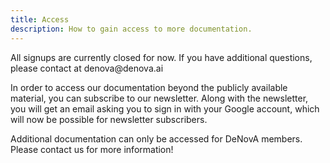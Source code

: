 ```yaml
---
title: Access
description: How to gain access to more documentation.
---
```

<Callout type="note" twClass="mt-0">
  All signups are currently closed for now. If you have additional questions, please contact at denova@denova.ai
</Callout>

In order to access our documentation beyond the publicly available material, you can subscribe to our newsletter.
Along with the newsletter, you will get an email asking you to sign in with your Google account, which will now be possible for newsletter subscribers.

Additional documentation can only be accessed for DeNovA members. Please contact us for more information!